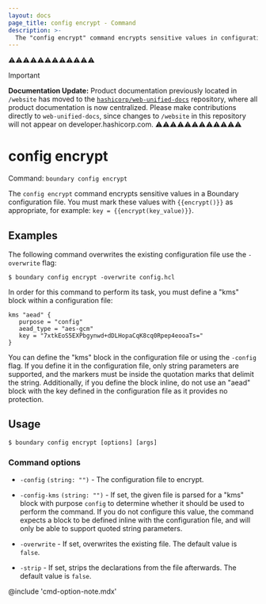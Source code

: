 ```yaml
---
layout: docs
page_title: config encrypt - Command
description: >-
  The "config encrypt" command encrypts sensitive values in configuration files. You must mark sensitive values with {{encrypt()}} as appropriate.
---
```


⚠️⚠️⚠️⚠️⚠️⚠️⚠️⚠️⚠️⚠️⚠️⚠️
> [!IMPORTANT]  
> **Documentation Update:** Product documentation previously located in `/website` has moved to the [`hashicorp/web-unified-docs`](https://github.com/hashicorp/web-unified-docs) repository, where all product documentation is now centralized. Please make contributions directly to `web-unified-docs`, since changes to `/website` in this repository will not appear on developer.hashicorp.com.
⚠️⚠️⚠️⚠️⚠️⚠️⚠️⚠️⚠️⚠️⚠️⚠️

# config encrypt

Command: `boundary config encrypt`

The `config encrypt` command encrypts sensitive values in a Boundary
configuration file. You must mark these values with `{{encrypt()}}` as
appropriate, for example: `key = {{encrypt(key_value)}}`.


## Examples

The following command overwrites the existing configuration file use the `-overwrite` flag:

```shell-session
$ boundary config encrypt -overwrite config.hcl
```

In order for this command to perform its task, you must define a "kms" block within a configuration file:

```hcl
kms "aead" {
   purpose = "config"
   aead_type = "aes-gcm"
   key = "7xtkEoS5EXPbgynwd+dDLHopaCqK8cq0Rpep4eooaTs="
}
```

You can define the "kms" block in the configuration file or using the `-config`
flag. If you define it in the configuration file, only string parameters are
supported, and the markers must be inside the quotation marks that delimit the string.
Additionally, if you define the block inline, do not use an "aead" block with
the key defined in the configuration file as it provides no protection.

## Usage

<CodeBlockConfig hideClipboard>

```shell-session
$ boundary config encrypt [options] [args]
```

</CodeBlockConfig>


### Command options

- `-config` `(string: "")` - The configuration file to encrypt.

- `-config-kms` `(string: "")` - If set, the given file is parsed for
   a "kms" block with purpose `config` to determine whether it should be used to perform the command.
   If you do not configure this value, the command expects a block to be defined inline with the configuration file, and will only be able to support quoted string parameters.

- `-overwrite`  - If set, overwrites the existing file. The default value is
  `false`.

- `-strip`  - If set, strips the declarations from the file afterwards.
  The default value is `false`.

@include 'cmd-option-note.mdx'
